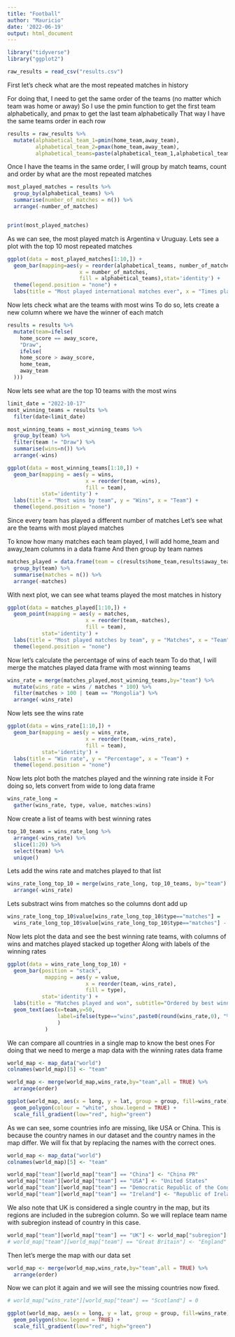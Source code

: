 ```yaml
---
title: "Football"
author: "Mauricio"
date: '2022-06-19'
output: html_document
---
```

```r

library("tidyverse")
library("ggplot2")

raw_results = read_csv("results.csv")

```

First let's check what are the most repeated matches in history

For doing that, I need to get the same order of the teams (no matter which team was home or away)
So I use the pmin function to get the first team alphabetically, and pmax to get the last team alphabetically
That way I have the same teams order in each row


```r
results = raw_results %>%
  mutate(alphabetical_team_1=pmin(home_team,away_team),
         alphabetical_team_2=pmax(home_team,away_team),
         alphabetical_teams=paste(alphabetical_team_1,alphabetical_team_2))
```

Once I have the teams in the same order, I will group by match teams, count and order by what are the most repeated matches
```r
most_played_matches = results %>%
  group_by(alphabetical_teams) %>%
  summarise(number_of_matches = n()) %>%
  arrange(-number_of_matches)


print(most_played_matches)
```



As we can see, the most played match is Argentina v Uruguay. 
Lets see a plot with the top 10 most repeated matches
```r
ggplot(data = most_played_matches[1:10,]) + 
  geom_bar(mapping=aes(y = reorder(alphabetical_teams, number_of_matches), 
                       x = number_of_matches,
                       fill = alphabetical_teams),stat='identity') + 
  theme(legend.position = "none") +
  labs(title = "Most played international matches ever", x = "Times played", y = "Teams")


```



Now lets check what are the teams with most wins
To do so, lets create a new column where we have the winner of each match
```r

results = results %>%
  mutate(team=ifelse(
    home_score == away_score,
    "Draw",
    ifelse(
    home_score > away_score,
    home_team,
    away_team
  )))
```


Now lets see what are the top 10 teams with the most wins
```r
limit_date = "2022-10-17"
most_winning_teams = results %>%
  filter(date<limit_date)

most_winning_teams = most_winning_teams %>%
  group_by(team) %>%
  filter(team != "Draw") %>%
  summarise(wins=n()) %>%
  arrange(-wins)

ggplot(data = most_winning_teams[1:10,]) + 
  geom_bar(mapping = aes(y = wins, 
                         x = reorder(team,-wins),
                         fill = team),
           stat='identity') +
  labs(title = "Most wins by team", y = "Wins", x = "Team") +
  theme(legend.position = "none")

```



Since every team has played a different number of matches
Let's see what are the teams with most played matches

To know how many matches each team played, 
I will add home_team and away_team columns in a data frame
And then group by team names
```r
matches_played = data.frame(team = c(results$home_team,results$away_team)) %>%
  group_by(team) %>%
  summarise(matches = n()) %>%
  arrange(-matches)
```



With next plot, we can see what teams played the most matches in history
```r
ggplot(data = matches_played[1:10,]) + 
  geom_point(mapping = aes(y = matches, 
                         x = reorder(team,-matches),
                         fill = team),
           stat='identity') +
  labs(title = "Most played matches by team", y = "Matches", x = "Team") +
  theme(legend.position = "none")

```


Now let's calculate the percentage of wins of each team
To do that, I will merge the matches played data frame with most winning teams
```r
wins_rate = merge(matches_played,most_winning_teams,by="team") %>%
  mutate(wins_rate = wins / matches * 100) %>%
  filter(matches > 100 | team == "Mongolia") %>%
  arrange(-wins_rate)

```


Now lets see the wins rate
```r
ggplot(data = wins_rate[1:10,]) + 
  geom_bar(mapping = aes(y = wins_rate, 
                         x = reorder(team,-wins_rate),
                         fill = team),
           stat='identity') +
  labs(title = "Win rate", y = "Percentage", x = "Team") +
  theme(legend.position = "none")
```



Now lets plot both the matches played and the winning rate inside it
For doing so, lets convert from wide to long data frame
```r

wins_rate_long = 
  gather(wins_rate, type, value, matches:wins)
```


Now create a list of teams with best winning rates

```r
top_10_teams = wins_rate_long %>%
  arrange(-wins_rate) %>%
  slice(1:20) %>%
  select(team) %>%
  unique()
```
  
Lets add the wins rate and matches played to that list

```r
wins_rate_long_top_10 = merge(wins_rate_long, top_10_teams, by="team") %>%
  arrange(-wins_rate)
```

Lets substract wins from matches so the columns dont add up

  
```r
wins_rate_long_top_10$value[wins_rate_long_top_10$type=="matches"] = 
  wins_rate_long_top_10$value[wins_rate_long_top_10$type=="matches"] - wins_rate_long_top_10$value[wins_rate_long_top_10$type=="wins"]
```
  

Now lets plot the data and see the best winning rate teams, with columns of wins and matches played stacked up together
Along with labels of the winning rates
 
```r
ggplot(data = wins_rate_long_top_10) + 
  geom_bar(position = "stack",
            mapping = aes(y = value, 
                         x = reorder(team,-wins_rate),
                         fill = type),
           stat='identity') +
  labs(title = "Matches played and won", subtitle="Ordered by best winning percentage", y = "Matches played and won", x = "Team") +
  geom_text(aes(x=team,y=50,
                label=ifelse(type=="wins",paste0(round(wins_rate,0), "%"),"")
                )
            )


```
 
 
 
We can compare all countries in a single map to know the best ones
For doing that we need to merge a map data with the winning rates data frame

```r

world_map <- map_data("world") 
colnames(world_map)[5] <- "team"  

world_map <- merge(world_map,wins_rate,by="team",all = TRUE) %>%
  arrange(order)

ggplot(world_map, aes(x = long, y = lat, group = group, fill=wins_rate)) +
  geom_polygon(colour = "white", show.legend = TRUE) +
  scale_fill_gradient(low="red", high="green")


```

As we can see, some countries info are missing, like USA or China.
This is because the country names in our dataset and the country names in the map differ.
We will fix that by replacing the names with the correct ones.

```r
world_map <- map_data("world") 
colnames(world_map)[5] <- "team"  

world_map["team"][world_map["team"] == "China"] <- "China PR"
world_map["team"][world_map["team"] == "USA"] <- "United States"
world_map["team"][world_map["team"] == "Democratic Republic of the Congo"] <- "DR Congo"
world_map["team"][world_map["team"] == "Ireland"] <- "Republic of Ireland"

```

We also note that UK is considered a single country in the map, but its regions are included in the subregion column. So we will replace team name with subregion instead of country in this case.

```r

world_map["team"][world_map["team"] == "UK"] <- world_map["subregion"][world_map["team"] == "UK"]
# world_map["team"][world_map["team"] == "Great Britain"] <- "England"

```

Then let's merge the map with our data set

```r
world_map <- merge(world_map,wins_rate,by="team",all = TRUE) %>%
  arrange(order)

```

Now we can plot it again and we will see the missing countries now fixed.

```r

# world_map["wins_rate"][world_map["team"] == "Scotland"] = 0

ggplot(world_map, aes(x = long, y = lat, group = group, fill=wins_rate)) +
  geom_polygon(show.legend = TRUE) +
  scale_fill_gradient(low="red", high="green")
```

